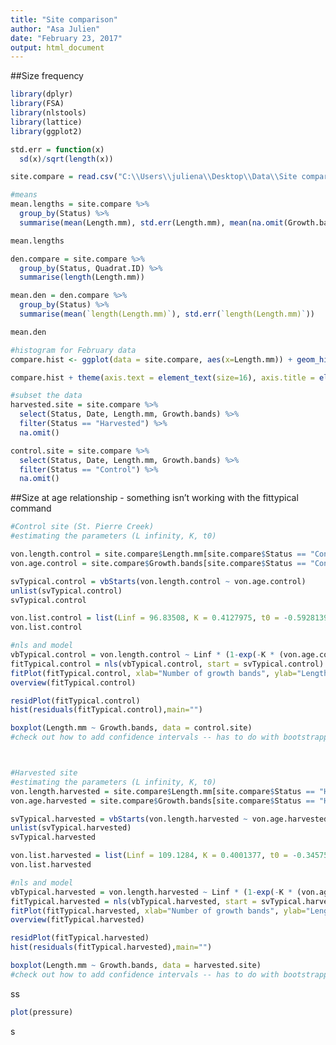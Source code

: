 ```yaml
---
title: "Site comparison"
author: "Asa Julien"
date: "February 23, 2017"
output: html_document
---
```


##Size frequency
```r
library(dplyr)
library(FSA)
library(nlstools)
library(lattice)
library(ggplot2)

std.err = function(x)
  sd(x)/sqrt(length(x))

site.compare = read.csv("C:\\Users\\juliena\\Desktop\\Data\\Site comparison\\CSV files\\Comparison.csv")

#means
mean.lengths = site.compare %>%
  group_by(Status) %>%
  summarise(mean(Length.mm), std.err(Length.mm), mean(na.omit(Growth.bands)), std.err(na.omit(Growth.bands)))

mean.lengths

den.compare = site.compare %>%
  group_by(Status, Quadrat.ID) %>%
  summarise(length(Length.mm))

mean.den = den.compare %>%
  group_by(Status) %>%
  summarise(mean(`length(Length.mm)`), std.err(`length(Length.mm)`))

mean.den

#histogram for February data
compare.hist <- ggplot(data = site.compare, aes(x=Length.mm)) + geom_histogram(binwidth = 5) + facet_grid(~Status) + theme_bw() + labs(x="Length (mm)",y="Frequency")

compare.hist + theme(axis.text = element_text(size=16), axis.title = element_text(size = 20,face = "bold"), strip.text = element_text(size = 18, face = "bold"))

#subset the data
harvested.site = site.compare %>%
  select(Status, Date, Length.mm, Growth.bands) %>%
  filter(Status == "Harvested") %>%
  na.omit()

control.site = site.compare %>%
  select(Status, Date, Length.mm, Growth.bands) %>%
  filter(Status == "Control") %>%
  na.omit() 

```


##Size at age relationship - something isn't working with the fittypical command
```r
#Control site (St. Pierre Creek)
#estimating the parameters (L infinity, K, t0)

von.length.control = site.compare$Length.mm[site.compare$Status == "Control"]
von.age.control = site.compare$Growth.bands[site.compare$Status == "Control"]

svTypical.control = vbStarts(von.length.control ~ von.age.control)
unlist(svTypical.control) 
svTypical.control

von.list.control = list(Linf = 96.83508, K = 0.4127975, t0 = -0.5928139) #using same Linf variable - CAREFUL
von.list.control

#nls and model
vbTypical.control = von.length.control ~ Linf * (1-exp(-K * (von.age.control - t0)))
fitTypical.control = nls(vbTypical.control, start = svTypical.control)
fitPlot(fitTypical.control, xlab="Number of growth bands", ylab="Length (mm)", main="", cex.axis=1.2, cex.lab=1.4, font.lab=2)
overview(fitTypical.control)

residPlot(fitTypical.control)
hist(residuals(fitTypical.control),main="")

boxplot(Length.mm ~ Growth.bands, data = control.site)
#check out how to add confidence intervals -- has to do with bootstrapping



#Harvested site
#estimating the parameters (L infinity, K, t0)
von.length.harvested = site.compare$Length.mm[site.compare$Status == "Harvested"]
von.age.harvested = site.compare$Growth.bands[site.compare$Status == "Harvested"]

svTypical.harvested = vbStarts(von.length.harvested ~ von.age.harvested)
unlist(svTypical.harvested) 
svTypical.harvested

von.list.harvested = list(Linf = 109.1284, K = 0.4001377, t0 = -0.3457546) #using same Linf variable - CAREFUL
von.list.harvested

#nls and model
vbTypical.harvested = von.length.harvested ~ Linf * (1-exp(-K * (von.age.harvested - t0)))
fitTypical.harvested = nls(vbTypical.harvested, start = svTypical.harvested)
fitPlot(fitTypical.harvested, xlab="Number of growth bands", ylab="Length (mm)", main="", cex.axis=1.2, cex.lab=1.4, font.lab=2)
overview(fitTypical.harvested)

residPlot(fitTypical.harvested)
hist(residuals(fitTypical.harvested),main="")

boxplot(Length.mm ~ Growth.bands, data = harvested.site)
#check out how to add confidence intervals -- has to do with bootstrapping


```

ss

```r
plot(pressure)
```

s